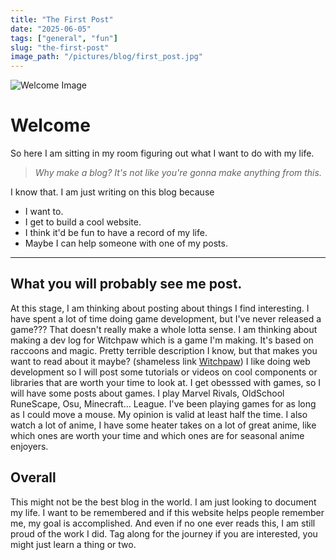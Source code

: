 ```yaml
---
title: "The First Post"
date: "2025-06-05"
tags: ["general", "fun"]
slug: "the-first-post"
image_path: "/pictures/blog/first_post.jpg"
---
```

![Welcome Image](/pictures/blog/first_post.jpg)

# Welcome

So here I am sitting in my room figuring out what I want to do with my life.

>_Why make a blog? It's not like you're gonna make anything from this._

I know that. I am just writing on this blog because 
 - I want to.
 - I get to build a cool website.
 - I think it'd be fun to have a record of my life.
 - Maybe I can help someone with one of my posts.

 ---

 ## What you will probably see me post.

 At this stage, I am thinking about posting about things I find interesting. I have spent a lot of time doing game development, but I've never released a game??? 
 That doesn't really make a whole lotta sense. I am thinking about making a dev log for Witchpaw which is a game I'm making. It's based on raccoons and magic. Pretty 
 terrible description I know, but that makes you want to read about it maybe? (shameless link [Witchpaw](https://tupah.me/projects/witchpaw)) I like doing web development 
 so I will post some tutorials or videos on cool components or libraries that are worth your time to look at. 
 I get obesssed with games, so I will have some posts about games. I play Marvel Rivals, OldSchool RuneScape, Osu, Minecraft... League.
 I've been playing games for as long as I could move a mouse. My opinion is valid at least half the time.
 I also watch a lot of anime, I have some heater takes on a lot of great anime, like which ones are worth your time and which ones are for seasonal anime enjoyers.

 ## Overall

 This might not be the best blog in the world. I am just looking to document my life. I want to be remembered and if this website helps people remember me, my goal is accomplished. 
 And even if no one ever reads this, I am still proud of the work I did. Tag along for the journey if you are interested, you might just learn a thing or two.
